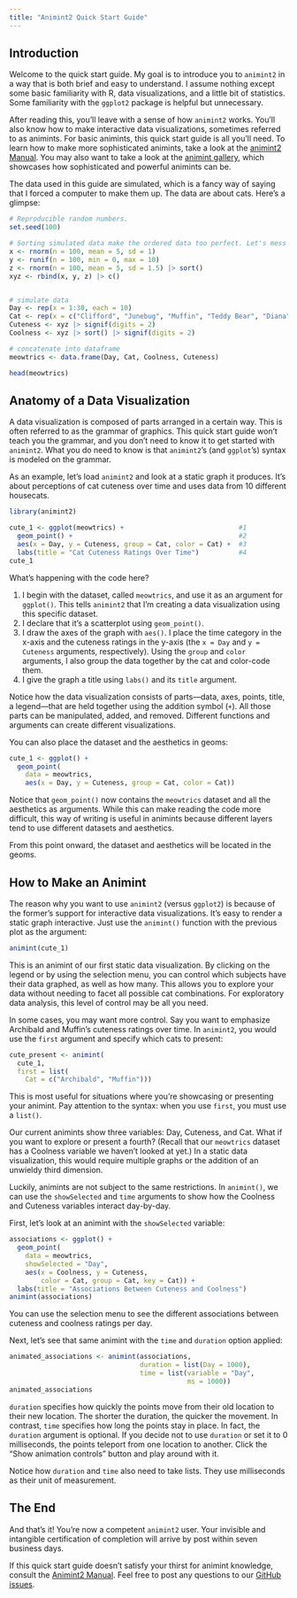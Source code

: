 ```yaml
---
title: "Animint2 Quick Start Guide"
---
```



## Introduction

Welcome to the quick start guide. My goal is to introduce you to `animint2` in a way that is both brief and easy to understand. I assume nothing except some basic familiarity with R, data visualizations, and a little bit of statistics. Some familiarity with the `ggplot2` package is helpful but unnecessary.

After reading this, you'll leave with a sense of how `animint2` works. You'll also know how to make interactive data visualizations, sometimes referred to as animints. For basic animints, this quick start guide is all you'll need. To learn how to make more sophisticated animints, take a look at the [animint2 Manual](https://rcdata.nau.edu/genomic-ml/animint2-manual/Ch00-preface.html). You may also want to take a look at the [animint gallery](https://rcdata.nau.edu/genomic-ml/animint-gallery/), which showcases how sophisticated and powerful animints can be.

The data used in this guide are simulated, which is a fancy way of saying that I forced a computer to make them up. The data are about cats. Here's a glimpse:

```r
# Reproducible random numbers.
set.seed(100)

# Sorting simulated data make the ordered data too perfect. Let's mess it up.
x <- rnorm(n = 100, mean = 5, sd = 1)
y <- runif(n = 100, min = 0, max = 10)
z <- rnorm(n = 100, mean = 5, sd = 1.5) |> sort()
xyz <- rbind(x, y, z) |> c()


# simulate data
Day <- rep(x = 1:30, each = 10)
Cat <- rep(x = c("Clifford", "Junebug", "Muffin", "Teddy Bear", "Diana", "Bello", "Jellybean", "Archibald", "Saturday", "Wilbur"), times = 30)
Cuteness <- xyz |> signif(digits = 2)
Coolness <- xyz |> sort() |> signif(digits = 2)

# concatenate into dataframe
meowtrics <- data.frame(Day, Cat, Coolness, Cuteness)
```

```r
head(meowtrics)
```

## Anatomy of a Data Visualization

A data visualization is composed of parts arranged in a certain way. This is often referred to as the grammar of graphics. This quick start guide won't teach you the grammar, and you don't need to know it to get started with `animint2`. What you do need to know is that `animint2`'s (and `ggplot`'s) syntax is modeled on the grammar.

As an example, let's load `animint2` and look at a static graph it produces. It's about perceptions of cat cuteness over time and uses data from 10 different housecats.

```r
library(animint2)

cute_1 <- ggplot(meowtrics) +                             #1
  geom_point() +                                          #2
  aes(x = Day, y = Cuteness, group = Cat, color = Cat) +  #3
  labs(title = "Cat Cuteness Ratings Over Time")          #4
cute_1
```

What's happening with the code here?

<ol class="annotated">
	<li><span class="explanation">I begin with the dataset, called `meowtrics`, and use it as an argument for `ggplot()`. This tells `animint2` that I'm creating a data visualization using this specific dataset.</span>
	<li><span class="explanation">I declare that it's a scatterplot using `geom_point()`.</span>
	<li><span class="explanation">I draw the axes of the graph with `aes()`. I place the time category in the x-axis and the cuteness ratings in the y-axis (the `x = Day` and `y = Cuteness` arguments, respectively). Using the `group` and `color` arguments, I also group the data together by the cat and color-code them.</span>
	<li><span class="explanation">I give the graph a title using `labs()` and its `title` argument.</span>
</ol> <!-- Why use HTML instead of Markdown's syntax for ordered lists? I need to control the appearance of this specific ordered list. With Markdown, it's impossible. If you can figure out a way to do that, feel free to change the syntax. :> -->

Notice how the data visualization consists of parts---data, axes, points, title, a legend---that are held together using the addition symbol (`+`). All those parts can be manipulated, added, and removed. Different functions and arguments can create different visualizations. 

You can also place the dataset and the aesthetics in geoms:

```r
cute_1 <- ggplot() +
  geom_point(
    data = meowtrics, 
    aes(x = Day, y = Cuteness, group = Cat, color = Cat))
```

Notice that `geom_point()` now contains the `meowtrics` dataset and all the aesthetics as arguments. While this can make reading the code more difficult, this way of writing is useful in animints because different layers tend to use different datasets and aesthetics.

From this point onward, the dataset and aesthetics will be located in the geoms.


## How to Make an Animint

The reason why you want to use `animint2` (versus `ggplot2`) is because of the former's support for interactive data visualizations. It's easy to render a static graph interactive. Just use the `animint()` function with the previous plot as the argument:

```r
animint(cute_1)
```

This is an animint of our first static data visualization. By clicking on the legend or by using the selection menu, you can control which subjects have their data graphed, as well as how many. This allows you to explore your data without needing to facet all possible cat combinations. For exploratory data analysis, this level of control may be all you need.

In some cases, you may want more control. Say you want to emphasize Archibald and Muffin's cuteness ratings over time. In `animint2`, you would use the `first` argument and specify which cats to present:

```r
cute_present <- animint(
  cute_1, 
  first = list(
    Cat = c("Archibald", "Muffin")))
```

This is most useful for situations where you're showcasing or presenting your animint. Pay attention to the syntax: when you use `first`, you must use a `list()`.

Our current animints show three variables: Day, Cuteness, and Cat. What if you want to explore or present a fourth? (Recall that our `meowtrics` dataset has a Coolness variable we haven't looked at yet.) In a static data visualization, this would require multiple graphs or the addition of an unwieldy third dimension.

Luckily, animints are not subject to the same restrictions. In `animint()`, we can use the `showSelected` and `time` arguments to show how the Coolness and Cuteness variables interact day-by-day.

First, let's look at an animint with the `showSelected` variable:

```r
associations <- ggplot() +
  geom_point(
    data = meowtrics,
    showSelected = "Day",
    aes(x = Coolness, y = Cuteness, 
        color = Cat, group = Cat, key = Cat)) + 
  labs(title = "Associations Between Cuteness and Coolness")
animint(associations)
```

You can use the selection menu to see the different associations between cuteness and coolness ratings per day.

Next, let's see that same animint with the `time` and `duration` option applied:

```r
animated_associations <- animint(associations, 
                                 duration = list(Day = 1000),
                                 time = list(variable = "Day", 
                                             ms = 1000))
animated_associations
```

`duration` specifies how quickly the points move from their old location to their new location. The shorter the duration, the quicker the movement. In contrast, `time` specifies how long the points stay in place. In fact, the `duration` argument is optional. If you decide not to use `duration` or set it to 0 milliseconds, the points teleport from one location to another. Click the "Show animation controls" button and play around with it.

Notice how `duration` and `time` also need to take lists. They use milliseconds as their unit of measurement.


## The End

And that's it! You're now a competent `animint2` user. Your invisible and intangible certification of completion will arrive by post within seven business days.

If this quick start guide doesn't satisfy your thirst for animint knowledge, consult the [Animint2 Manual](https://rcdata.nau.edu/genomic-ml/animint2-manual/Ch00-preface.html). Feel free to post any questions to our [GitHub issues](https://github.com/animint/animint2/issues).